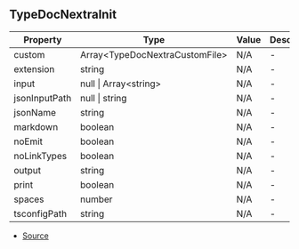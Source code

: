 ## TypeDocNextraInit


| Property | Type | Value | Description |
| ----------- | ----------- | ----------- | ----------- |
| custom | Array\<TypeDocNextraCustomFile> | N/A | - |
| extension | string | N/A | - |
| input | null \| Array\<string> | N/A | - |
| jsonInputPath | null \| string | N/A | - |
| jsonName | string | N/A | - |
| markdown | boolean | N/A | - |
| noEmit | boolean | N/A | - |
| noLinkTypes | boolean | N/A | - |
| output | string | N/A | - |
| print | boolean | N/A | - |
| spaces | number | N/A | - |
| tsconfigPath | string | N/A | - |


- [Source](https://github.com/neplextech/typedoc-nextra/blob/8fffbbb/src/index.ts#L11)